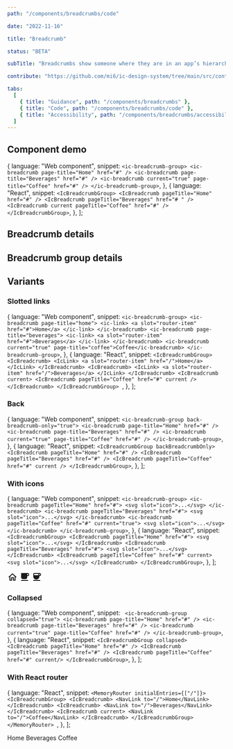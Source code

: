 ```yaml
---
path: "/components/breadcrumbs/code"

date: "2022-11-16"

title: "Breadcrumb"

status: "BETA"

subTitle: "Breadcrumbs show someone where they are in an app’s hierarchy and provide a secondary method of navigating back to parent pages."

contribute: "https://github.com/mi6/ic-design-system/tree/main/src/content/structured/components/breadcrumbs"

tabs:
  [
    { title: "Guidance", path: "/components/breadcrumbs" },
    { title: "Code", path: "/components/breadcrumbs/code" },
    { title: "Accessibility", path: "/components/breadcrumbs/accessibility" },
  ]
---
```




## Component demo

  {
    language: "Web component",
    snippet: `<ic-breadcrumb-group>
  <ic-breadcrumb page-title="Home" href="#" />
  <ic-breadcrumb page-title="Beverages" href="#" />
  <ic-breadcrumb current="true" page-title="Coffee" href="#" />
</ic-breadcrumb-group>`,
  },
  {
    language: "React",
    snippet: `<IcBreadcrumbGroup>
  <IcBreadcrumb pageTitle="Home" href="#" />
  <IcBreadcrumb pageTitle="Beverages" href="# " />
  <IcBreadcrumb current pageTitle="Coffee" href="#" />
</IcBreadcrumbGroup>`,
  },
];

<ComponentPreview snippets={snippets}>
  <IcBreadcrumbGroup>
    <IcBreadcrumb pageTitle="Home" href="#" />
    <IcBreadcrumb pageTitle="Beverages" href="# " />
    <IcBreadcrumb current pageTitle="Coffee" href="#" />
  </IcBreadcrumbGroup>
</ComponentPreview>

## Breadcrumb details

<ComponentDetails component="ic-breadcrumb" />

## Breadcrumb group details

<ComponentDetails component="ic-breadcrumb-group" />

## Variants

### Slotted links

  {
    language: "Web component",
    snippet: `<ic-breadcrumb-group>
  <ic-breadcrumb page-title="home">
    <ic-link>
      <a slot="router-item" href="#">Home</a>
    </ic-link>
  </ic-breadcrumb>
  <ic-breadcrumb page-title="beverages">
    <ic-link>
      <a slot="router-item" href="#">Beverages</a>
    </ic-link>
  </ic-breadcrumb>
  <ic-breadcrumb current="true" page-title="coffee">Coffee</ic-breadcrumb>
</ic-breadcrumb-group>`,
  },
  {
    language: "React",
    snippet: `<IcBreadcrumbGroup>
  <IcBreadcrumb>
    <IcLink>
      <a slot="router-item" href="/">Home</a>
    </IcLink>
  </IcBreadcrumb>
  <IcBreadcrumb>
    <IcLink>
      <a slot="router-item" href="/">Beverages</a>
    </IcLink>
  </IcBreadcrumb>
  <IcBreadcrumb current>
    <IcBreadcrumb pageTitle="Coffee" href="#" current />
  </IcBreadcrumb>
</IcBreadcrumbGroup>
`,
  },
];

<ComponentPreview snippets={slottedLinks}>
  <IcBreadcrumbGroup>
    <IcBreadcrumb pageTitle="Home" href="#" />
    <IcBreadcrumb pageTitle="Beverages" href="# " />
    <IcBreadcrumb current="true" pageTitle="Coffee" href="#" />
  </IcBreadcrumbGroup>
</ComponentPreview>

### Back

  {
    language: "Web component",
    snippet: `<ic-breadcrumb-group back-breadcrumb-only="true">
  <ic-breadcrumb page-title="Home" href="#" />
  <ic-breadcrumb page-title="Beverages" href="#" />
  <ic-breadcrumb current="true" page-title="Coffee" href="#" />
</ic-breadcrumb-group>`,
  },
  {
    language: "React",
    snippet: `<IcBreadcrumbGroup backBreadcrumbOnly>
  <IcBreadcrumb pageTitle="Home" href="#" />
  <IcBreadcrumb pageTitle="Beverages" href="#" />
  <IcBreadcrumb pageTitle="Coffee" href="#" current />
</IcBreadcrumbGroup>`,
  },
];

<ComponentPreview snippets={back}>
  <IcBreadcrumbGroup backBreadcrumbOnly>
    <IcBreadcrumb pageTitle="Home" href="#" />
    <IcBreadcrumb pageTitle="Beverages" href="#" />
    <IcBreadcrumb pageTitle="Coffee" href="#" current />
  </IcBreadcrumbGroup>
</ComponentPreview>

### With icons

  {
    language: "Web component",
    snippet: `<ic-breadcrumb-group>
  <ic-breadcrumb pageTitle="Home" href="#">
    <svg slot="icon">...</svg>
  </ic-breadcrumb>
  <ic-breadcrumb pageTitle="Beverages" href="#">
    <svg slot="icon">...</svg>
  </ic-breadcrumb>
  <ic-breadcrumb pageTitle="Coffee" href="#" current="true">
    <svg slot="icon">...</svg>
  </ic-breadcrumb>
</ic-breadcrumb-group>`,
  },
  {
    language: "React",
    snippet: `<IcBreadcrumbGroup>
  <IcBreadcrumb pageTitle="Home" href="#">
    <svg slot="icon">...</svg>
  </IcBreadcrumb>
  <IcBreadcrumb pageTitle="Beverages" href="#">
    <svg slot="icon">...</svg>
  </IcBreadcrumb>
  <IcBreadcrumb pageTitle="Coffee" href="#" current>
    <svg slot="icon">...</svg>
  </IcBreadcrumb>
</IcBreadcrumbGroup>`,
  },
];

<ComponentPreview snippets={withIcons}>
  <IcBreadcrumbGroup>
    <IcBreadcrumb pageTitle="Home" href="#">
      <svg
        slot="icon"
        width="24"
        height="24"
        viewBox="0 0 24 24"
        fill="none"
        xmlns="http://www.w3.org/2000/svg"
      >
        <path
          d="M12 6.19L17 10.69V18.5H15V12.5H9V18.5H7V10.69L12 6.19ZM12 3.5L2 12.5H5V20.5H11V14.5H13V20.5H19V12.5H22L12 3.5Z"
          fill="currentColor"
        />
      </svg>
    </IcBreadcrumb>
    <IcBreadcrumb pageTitle="Beverages" href="#">
      <svg
        slot="icon"
        width="24"
        height="24"
        viewBox="0 0 24 24"
        fill="none"
        xmlns="http://www.w3.org/2000/svg"
      >
        <path
          d="M20 3H4v10c0 2.21 1.79 4 4 4h6c2.21 0 4-1.79 4-4v-3h2c1.11 0 2-.9 2-2V5c0-1.11-.89-2-2-2zm0 5h-2V5h2v3zM4 19h16v2H4z"
          fill="currentColor"
        />
      </svg>
    </IcBreadcrumb>
    <IcBreadcrumb pageTitle="Coffee" href="#" current>
      <svg
        slot="icon"
        width="24"
        height="24"
        viewBox="0 0 24 24"
        fill="none"
        xmlns="http://www.w3.org/2000/svg"
      >
        <path
          d="M18.5 3H6c-1.1 0-2 .9-2 2v5.71c0 3.83 2.95 7.18 6.78 7.29 3.96.12 7.22-3.06 7.22-7v-1h.5c1.93 0 3.5-1.57 3.5-3.5S20.43 3 18.5 3zM16 5v3H6V5h10zm2.5 3H18V5h.5c.83 0 1.5.67 1.5 1.5S19.33 8 18.5 8zM4 19h16v2H4v-2z"
          fill="currentColor"
        />
      </svg>
    </IcBreadcrumb>
  </IcBreadcrumbGroup>
</ComponentPreview>

### Collapsed

  {
    language: "Web component",
    snippet: ` <ic-breadcrumb-group collapsed="true">
  <ic-breadcrumb page-title="Home" href="#" />
  <ic-breadcrumb page-title="Beverages" href="#" />
  <ic-breadcrumb current="true" page-title="Coffee" href="#" />
</ic-breadcrumb-group>`,
  },
  {
    language: "React",
    snippet: `<IcBreadcrumbGroup collapsed>
    <IcBreadcrumb pageTitle="Home" href="#" />
    <IcBreadcrumb pageTitle="Beverages" href="#" />
    <IcBreadcrumb pageTitle="Coffee" href="#" current/>
</IcBreadcrumbGroup>`,
  },
];

<ComponentPreview snippets={collapsed}>
  <IcBreadcrumbGroup collapsed>
    <IcBreadcrumb pageTitle="Home" href="#" />
    <IcBreadcrumb pageTitle="Beverages" href="#" />
    <IcBreadcrumb pageTitle="Coffee" href="#" current />
  </IcBreadcrumbGroup>
</ComponentPreview>

### With React router

  {
    language: "React",
    snippet: `<MemoryRouter initialEntries={["/"]}>
  <IcBreadcrumbGroup>
    <IcBreadcrumb>
      <NavLink to="/">Home</NavLink>
    </IcBreadcrumb>
    <IcBreadcrumb>
      <NavLink to="/">Beverages</NavLink>
    </IcBreadcrumb>
    <IcBreadcrumb current>
      <NavLink to="/">Coffee</NavLink>
    </IcBreadcrumb>
  </IcBreadcrumbGroup>
</MemoryRouter>
`,
  },
];

<ComponentPreview snippets={withReactRouter}>
  <MemoryRouter initialEntries={["/"]}>
    <IcBreadcrumbGroup>
      <IcBreadcrumb>
        <NavLink to="/">Home</NavLink>
      </IcBreadcrumb>
      <IcBreadcrumb>
        <NavLink to="/">Beverages</NavLink>
      </IcBreadcrumb>
      <IcBreadcrumb current>
        <NavLink to="/">Coffee</NavLink>
      </IcBreadcrumb>
    </IcBreadcrumbGroup>
  </MemoryRouter>
</ComponentPreview>
